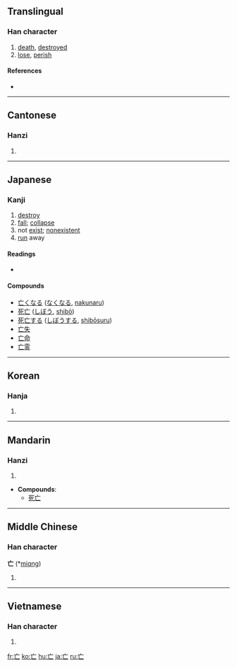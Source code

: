 {{also|亾}}<!-- may be replaced by zh-forms -->
==Translingual==

===Han character===
{{Han char|rn=8|rad=亠|as=01|sn=3|four=0071<sub>0</sub>|canj=卜女 (YV)}}

# [[death]], [[destroyed]]
# [[lose]], [[perish]]

====References====
* {{Han ref|kx=0088.030|dkj=00287|dj=0184.130|hdz=10279.050|uh=4EA1|ud=20129|bh=A460|bd=42080}}

----

==Cantonese==

===Hanzi===
{{yue-hanzi|jyut=|y=mong4, mou4}}

# {{defn|Cantonese|sort=亠01}}

----

==Japanese==

===Kanji===
{{ja-kanji|grade=6|rs=亠01}}

# [[destroy]]
# [[fall]]; [[collapse]]
# not [[exist]]; [[nonexistent]]
# [[run]] away

====Readings====
* {{ja-readings|kanon=[[ぼう]] (bō)|goon=[[もう]] (mō)|kun=[[ない]] (nai), [[なくなる]] (nakunaru), [[ほろびる]] (horobiru)}}

====Compounds====
* [[亡くなる]] ([[なくなる]], [[nakunaru]])
* [[死亡]] ([[しぼう]], [[shibō]])
* [[死亡する]] ([[しぼうする]], [[shibōsuru]])
* [[亡失]]
* [[亡命]]
* [[亡霊]]

----

==Korean==

===Hanja===
{{ko-hanja|hangeul=[[망]], [[무]]|rv=mang, mu|mr=mang, mu}}

# {{defn|Korean|sort=亠01}}

----

==Mandarin==

===Hanzi===
{{cmn-hanzi|pin=[[wáng]] ([[wang2]])|wg=wang<sup>2</sup>}}

# {{defn|Mandarin|sort=亠01}}

* '''Compounds''':
** [[死亡]]

----

==Middle Chinese==

===Han character===
'''亡''' (*[[miɑng]])<!--Unihan uses "ɑ" rather than "a"; does this represent a different vowel?--><!--asterisk signifies that this is a reconstructed pronunciation-->

# {{defn|Middle Chinese|sort=亠01}}

----

==Vietnamese==

===Han character===
{{vi-hantu|[[vong]], [[vô]]|rs=亠01}}

# {{defn|Vietnamese|sort=亠01}}

[[fr:亡]]
[[ko:亡]]
[[hu:亡]]
[[ja:亡]]
[[ru:亡]]